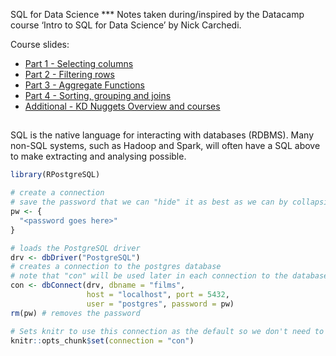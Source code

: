 SQL for Data Science
***
Notes taken during/inspired by the Datacamp course 'Intro to SQL for Data Science' by Nick Carchedi. 

Course slides:

* [Part 1 - Selecting columns]()
* [Part 2 - Filtering rows]()
* [Part 3 - Aggregate Functions]()
* [Part 4 - Sorting, grouping and joins]()
* [Additional - KD Nuggets Overview and courses](https://www.kdnuggets.com/2016/06/seven-steps-mastering-sql-data-science.html)


##

SQL is the native language for interacting with databases (RDBMS).  Many non-SQL systems, such as Hadoop and Spark, will often have a SQL above to make extracting and analysing possible.   

```r
library(RPostgreSQL)

# create a connection
# save the password that we can "hide" it as best as we can by collapsing it
pw <- {
  "<password goes here>"
}

# loads the PostgreSQL driver
drv <- dbDriver("PostgreSQL")
# creates a connection to the postgres database
# note that "con" will be used later in each connection to the database
con <- dbConnect(drv, dbname = "films",
                 host = "localhost", port = 5432,
                 user = "postgres", password = pw)
rm(pw) # removes the password

# Sets knitr to use this connection as the default so we don't need to specify it for every chunk
knitr::opts_chunk$set(connection = "con")
```


```sql

```

